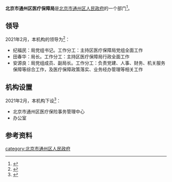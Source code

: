 {{coord|display=title}}
{{Infobox PRCG 
|中共机构名称 = <!--可选，用于中共党、团、群系统的机构，自动套红、分类 -->
|机构名称 = 北京市通州区医疗保障局
|机构名称2 = 
|对国外称 = 
|标志1 = <!-- 可用于下列机构印章中心图案（按官方规定）：Danghui R.svg 或 {{中国国徽名}} 或 CPPCC emblem.png，此时该机构标志列于“标志2”-->
|标志1宽度 = 
|标志1说明 = 
|标志2 = <!-- 可用于下列机构印章中心图案（按官方规定）：Red_star.svg（多数省部级以下行政机关以及多数事业单位），此时该机构标志列于“标志1”-->
|标志2宽度 = 
|标志2说明 = 
|牌子2 = <!--“一个机构两块牌子”且条目未合并时用。若“单机构的多牌子”在同一条目，可在“机构名称”栏换行并列——其中中共组织应用红色字体。另外，同一机构更名前的旧牌子列在“前身”，继承其他机构的牌子的情况则说明于“被接替者”。-->
|加挂牌子 = 
|合署办公 = <!-- “合署办公”且条目未合并时用。如在同一条目应各有各的信息框 -->
|中共合署办公  =  <!-- 与中共机构合署办公 -->
|人员名称 = <!--缺省时显示为“'''主要官员'''” -->
|人员链接 = <!--该机构人员介绍条目/段落的百科内部链接，自动加“[[　|　]]” 。-->
|届数 = 
|任期始 = 
|任期终 = 
|职位1 = 
|人员1 = 
|衔级1 = 
|职位2 = 
|职数2 = <!-- 编制人数 -->
|人员2 = <!-- 形如：[[单名|单　名]]{{wrap}}[[某某某_(中国政府官员)|某某某]] -->
|人数2 = <!-- 实有现任人数 -->
|职位3 = 
|人员3 = 
|职位4 = 
|人员4 = 
|职位5 = 
|人员5 = 
|上诉法院 =  <!-- 非终审法院适用 -->
|上级机构 = <!-- 不分业务/组织时，或者有特殊上级机构如政法委时 -->
|业务上级 =  <!-- 地方政府部门等适用 -->
|组织上级 = [[北京市通州区人民政府|北京市通州区人民政府]]
|中共上级 = 
|中共本级 = 
|本级纪检监察 = <!-- 自2018年6月起，中央纪委国家监委统一设立派驻机构，名称为“中央纪律检查委员会国家监察委员会派驻纪检监察组”。 -->
|机构类型 = <!-- 如：中级人民法院、中共中央直属机构 -->
|行政级别 = <!-- 中央编制填：正国级、副国级、正部级、副部级、正司局级、副司局级……，地方编制填：正省级、副省级、正地厅级、副地厅级…… 自动设页面分类（后缀“单位”） -->
|授权法源 = <!-- 如：宪法、人大决定、行政法规 -->
|组织法规 = <!-- 如：组织法、“三定”规定 -->
|职能 = 
|职责 = 
|权限 = 
|管辖范围 = 
|编制人数 = 
|在职人数 = 
|离退人数 =
|履行出资人职责的机构 = <!-- 如：国资委、财政部 -->
|注册资金 = 
|总资产 = 
|总负债 = 
|资产负债率 = 
|年度拨款 = 
|年度支出 = 
<!--“下级机构”栏一般用于列出/链接下级机构的分类和每类机构的个数；具体机构名可以列举在条目正文、有关列表、子机构导航模板（没有子机构导航模板时或必要时也可以制作利用本模板制作{{某母机构信息框}}模板，导航子机构的类别等特殊条目）-->
|下级链接 = <!--下级机构条目/段落的百科内部链接，自动加“[[　|　]]” 。-->
|子类1 = <!--如：办公厅-->
|子项1 = <!--如：1-->
|子类2 = <!-- 如：内设机构 -->
|子项2 = 
|子类2.1 = <!-- 如：批准/实有内设机构数 -->
|子项2.1 =
|子类2.2 = <!-- 如：职能司局/处/室 -->
|子项2.2 = 
|子类10 = <!-- 如：[[国务院部委管理的国家局|国家局]] -->
|子项10 = <!-- 如：[[国家信访局|国家信访局]] -->
|电话 = {{tel|86|10|81544568}}
|电话0 = <!-- 特服热线 -->
|电子邮件=
|官网 = 
|公开 = <!-- 政府信息公开处，如官网信息公开专栏 -->
|场所1 = 办公地址
|地址1 = [[北京市|北京市]][[通州区_(北京市)|通州区]]张家湾镇广源东街1号<ref name="机构信息">{{cite web |title=机构信息 |url=http://www.bjtzh.gov.cn/bjtz/xxfb/qylbzj/jgxx.shtml |website=北京市通州区人民政府 |accessdate=2021-02-16 |archive-date=2021-04-13 |archive-url=https://web.archive.org/web/20210413170137/http://www.bjtzh.gov.cn/bjtz/xxfb/qylbzj/jgxx.shtml }}</ref>
|邮址1 =
|邮编1 = 101100
|电话1 = 
|交通1 =
|官网1 =
|场所2 = <!-- 如：某部门、服务大厅、信访处等等 -->
|邮编2 =
|交通2 =
|官网2 =
|场所3 =
|邮编3 =
|交通3 =
|官网3 =
|链接 = <!-- 相关链接 -->
|账户 =
|沿革链接 = <!--机构沿革目/段落的百科内部链接，自动加“[[　|　]]” 。-->
|被接替者 =
|时期1 =
|机构1 =
|时期2 =
|机构2 =
|时期3 =
|机构3 =
|接替者 =
|image1 =
|width1 =
|caption1 =
|脚注 = <!-- 脚注区。可以用<references />，避免使用{{Reflist}}。没有脚注的留空。-->
}}
'''北京市通州区医疗保障局'''是[[北京市通州区人民政府|北京市通州区人民政府]]的一个部门<ref name="机构职责">{{cite web |title=机构职责 |url=http://www.bjtzh.gov.cn/bjtz/xxfb/qylbzj/jgzz.shtml |website=北京市通州区人民政府 |accessdate=2021-02-16}}</ref>。

==领导==
2021年2月，本机构的领导为<ref name="领导介绍">{{cite web |title=领导介绍 |url=http://www.bjtzh.gov.cn/bjtz/xxfb/qylbzj/ldjs.shtml |website=北京市通州区人民政府 |accessdate=2021-02-16 |archive-date=2021-04-13 |archive-url=https://web.archive.org/web/20210413162524/http://www.bjtzh.gov.cn/bjtz/xxfb/qylbzj/ldjs.shtml }}</ref>：
* 纪福民：局党组书记。工作分工：主持区医疗保障局党组全面工作
* 田春华：局长。工作分工：主持区医疗保障局行政全面工作
* 安源良：局党组成员、副局长。工作分工：负责党建、人事、财务、机关服务保障等综合工作，及医疗保障政策落实、业务经办管理等相关工作

==机构设置==
2021年2月，本机构下设<ref name="机构设置">{{cite web |title=机构设置 |url=http://www.bjtzh.gov.cn/bjtz/xxfb/qylbzj/jgsz.shtml |website=北京市通州区人民政府 |accessdate=2021-02-16 |archive-date=2021-04-13 |archive-url=https://web.archive.org/web/20210413153841/http://www.bjtzh.gov.cn/bjtz/xxfb/qylbzj/jgsz.shtml }}</ref>：
* 北京市通州区医疗保险事务管理中心
* 办公室

==参考资料==
{{reflist}}

[[category:北京市通州区人民政府|category:北京市通州区人民政府]]